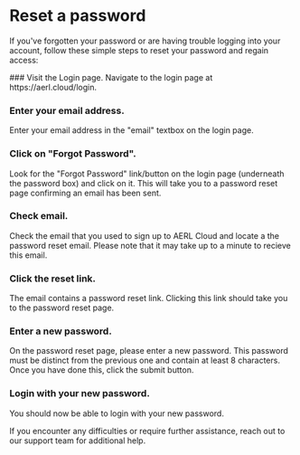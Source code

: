 
# Reset a password

If you've forgotten your password or are having trouble logging into your account, follow these simple steps to reset your password and regain access:

<Steps>
### Visit the Login page.
Navigate to the login page at https://aerl.cloud/login.

### Enter your email address.

Enter your email address in the "email" textbox on the login page.

### Click on "Forgot Password".

Look for the "Forgot Password" link/button on the login page (underneath the password box) and click on it. This will take you to a password reset page confirming an email has been sent.

### Check email.

Check the email that you used to sign up to AERL Cloud and locate a the password reset email. Please note that it may take up to a minute to recieve this email.

### Click the reset link.

The email contains a password reset link. Clicking this link should take you to the password reset page.

### Enter a new password.

On the password reset page, please enter a new password. This password must be distinct from the previous one and contain at least 8 characters. Once you have done this, click the submit button.

### Login with your new password.

You should now be able to login with your new password.

</Steps>

If you encounter any difficulties or require further assistance, reach out to our support team for additional help.
